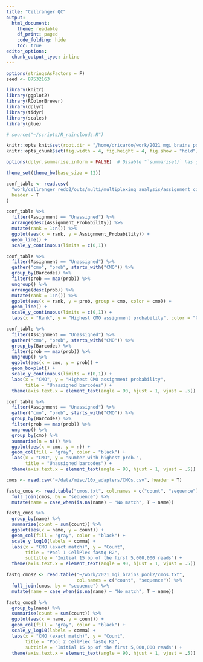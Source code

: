 ```yaml
---
title: "Cellranger QC"
output:
  html_document:
    theme: readable
    df_print: paged
    code_folding: hide
    toc: true
editor_options: 
  chunk_output_type: inline
---
```


```r
options(stringsAsFactors = F)
seed <- 87532163

library(knitr)
library(ggplot2)
library(RColorBrewer)
library(dplyr)
library(tidyr)
library(scales)
library(glue)

# source("~/scripts/R_rainclouds.R")

knitr::opts_knit$set(root.dir = "/home/dricardo/work/2021_mgi_brains_pool1")
knitr::opts_chunk$set(fig.width = 4, fig.height = 4, fig.show = "hold")

options(dplyr.summarise.inform = FALSE)  # Disable "`summarise()` has grouped output by 'foo'" message

theme_set(theme_bw(base_size = 12))
```

```r
conf_table <- read.csv(
  "work/cellranger_redo2/outs/multi/multiplexing_analysis/assignment_confidence_table.csv", 
  header = T
)
```

```r
conf_table %>% 
  filter(Assignment == "Unassigned") %>% 
  arrange(desc(Assignment_Probability)) %>% 
  mutate(rank = 1:n()) %>% 
  ggplot(aes(x = rank, y = Assignment_Probability)) +
  geom_line() +
  scale_y_continuous(limits = c(0,1))
```

```r
conf_table %>% 
  filter(Assignment == "Unassigned") %>% 
  gather("cmo", "prob", starts_with("CMO")) %>% 
  group_by(Barcodes) %>% 
  filter(prob == max(prob)) %>% 
  ungroup() %>% 
  arrange(desc(prob)) %>% 
  mutate(rank = 1:n()) %>% 
  ggplot(aes(x = rank, y = prob, group = cmo, color = cmo)) +
  geom_line() +
  scale_y_continuous(limits = c(0,1)) +
  labs(x = "Rank", y = "Highest CMO assignment probability", color = "CMO")

conf_table %>% 
  filter(Assignment == "Unassigned") %>% 
  gather("cmo", "prob", starts_with("CMO")) %>% 
  group_by(Barcodes) %>% 
  filter(prob == max(prob)) %>% 
  ungroup() %>% 
  ggplot(aes(x = cmo, y = prob)) +
  geom_boxplot() +
  scale_y_continuous(limits = c(0,1)) +
  labs(x = "CMO", y = "Highest CMO assignment probability",
       title = "Unassigned barcodes") +
  theme(axis.text.x = element_text(angle = 90, hjust = 1, vjust = .5))
```

```r
conf_table %>% 
  filter(Assignment == "Unassigned") %>% 
  gather("cmo", "prob", starts_with("CMO")) %>% 
  group_by(Barcodes) %>% 
  filter(prob == max(prob)) %>% 
  ungroup() %>% 
  group_by(cmo) %>% 
  summarise(n = n()) %>% 
  ggplot(aes(x = cmo, y = n)) +
  geom_col(fill = "gray", color = "black") +
  labs(x = "CMO", y = "Number with highest prob.", 
       title = "Unassigned barcodes") +
  theme(axis.text.x = element_text(angle = 90, hjust = 1, vjust = .5))
```



```r
cmos <- read.csv("~/data/misc/10x_adapters/CMOs.csv", header = T)

fastq_cmos <- read.table("cmos.txt", col.names = c("count", "sequence")) %>% 
  full_join(cmos, by = "sequence") %>% 
  mutate(name = case_when(is.na(name) ~ "No match", T ~ name))

fastq_cmos %>% 
  group_by(name) %>% 
  summarise(count = sum(count)) %>% 
  ggplot(aes(x = name, y = count)) +
  geom_col(fill = "gray", color = "black") +
  scale_y_log10(labels = comma) +
  labs(x = "CMO (exact match)", y = "Count", 
       title = "Pool 1 CellPlex fastq R2", 
       subtitle = "Initial 15 bp of the first 5,000,000 reads") +
  theme(axis.text.x = element_text(angle = 90, hjust = 1, vjust = .5))
```

```r
fastq_cmos2 <- read.table("~/work/2021_mgi_brains_pool2/cmos.txt", 
                          col.names = c("count", "sequence")) %>% 
  full_join(cmos, by = "sequence") %>% 
  mutate(name = case_when(is.na(name) ~ "No match", T ~ name))

fastq_cmos2 %>% 
  group_by(name) %>% 
  summarise(count = sum(count)) %>% 
  ggplot(aes(x = name, y = count)) +
  geom_col(fill = "gray", color = "black") +
  scale_y_log10(labels = comma) +
  labs(x = "CMO (exact match)", y = "Count", 
       title = "Pool 2 CellPlex fastq R2", 
       subtitle = "Initial 15 bp of the first 5,000,000 reads") +
  theme(axis.text.x = element_text(angle = 90, hjust = 1, vjust = .5))
```


